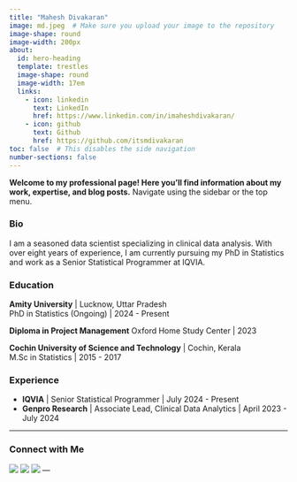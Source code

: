 ```yaml
---
title: "Mahesh Divakaran"
image: md.jpeg  # Make sure you upload your image to the repository
image-shape: round
image-width: 200px
about: 
  id: hero-heading
  template: trestles 
  image-shape: round
  image-width: 17em
  links:
    - icon: linkedin
      text: LinkedIn
      href: https://www.linkedin.com/in/imaheshdivakaran/
    - icon: github
      text: Github
      href: https://github.com/itsmdivakaran
toc: false  # This disables the side navigation
number-sections: false
---
```

:::{#hero-heading}

**Welcome to my professional page! Here you'll find information about my work, expertise, and blog posts.** Navigate using the sidebar or the top menu.

### Bio
I am a seasoned data scientist specializing in clinical data analysis. With over eight years of experience, I am currently pursuing my PhD in Statistics and work as a Senior Statistical Programmer at IQVIA.

### Education

**Amity University** | Lucknow, Uttar Pradesh  
PhD in Statistics (Ongoing) | 2024 - Present

**Diploma in Project Management** 
Oxford Home Study Center | 2023

**Cochin University of Science and Technology** | Cochin, Kerala  
M.Sc in Statistics | 2015 - 2017


### Experience

- **IQVIA** | Senior Statistical Programmer | July 2024 - Present  
- **Genpro Research** | Associate Lead, Clinical Data Analytics | April 2023 - July 2024  

---

### Connect with Me

[![](https://img.shields.io/badge/LinkedIn-0077B5?style=for-the-badge&logo=linkedin&logoColor=white)](https://www.linkedin.com/in/imaheshdivakaran/)
[![](https://img.shields.io/badge/GitHub-181717?style=for-the-badge&logo=github&logoColor=white)](https://github.com/itsmdivakaran)
[![](https://img.shields.io/badge/Email-D13832?style=for-the-badge&logo=gmail&logoColor=white)](mailto:imaheshdivakaran@gmail.com)
---
:::
